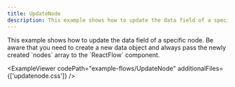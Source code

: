 ```yaml
---
title: UpdateNode
description: This example shows how to update the data field of a specific node. You need to create a new data object and always pass the newly created nodes array to the ReactFlow component.
---
```



<ExampleLayout>
This example shows how to update the data field of a specific node. Be aware that you need to create a new data object and always pass the newly created `nodes` array to the `ReactFlow` component.

<ExampleViewer
  codePath="example-flows/UpdateNode"
  additionalFiles={['updatenode.css']}
/>
</ExampleLayout>
